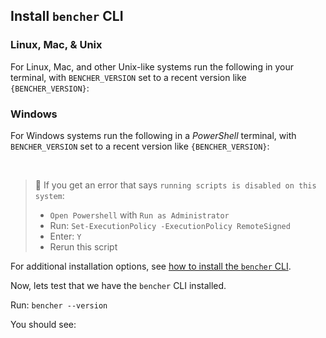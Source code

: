 

## Install `bencher` CLI

### Linux, Mac, & Unix
For Linux, Mac, and other Unix-like systems run the following in your terminal,
with `BENCHER_VERSION` set to a recent version like <code>{BENCHER_VERSION}</code>:

<CliUnixScriptVersion />

### Windows
For Windows systems run the following in a _PowerShell_ terminal,
with `BENCHER_VERSION` set to a recent version like <code>{BENCHER_VERSION}</code>:

<CliWindowsScriptVersion />

<br />

> 🐰 If you get an error that says `running scripts is disabled on this system`:
> - `Open Powershell` with `Run as Administrator`
> - Run: `Set-ExecutionPolicy -ExecutionPolicy RemoteSigned`
> - Enter: `Y`
> - Rerun this script

For additional installation options, see [how to install the `bencher` CLI](/docs/how-to/install-cli).

Now, lets test that we have the `bencher` CLI installed.

Run: `bencher --version`

You should see:

<QSCliVersionOutput />

